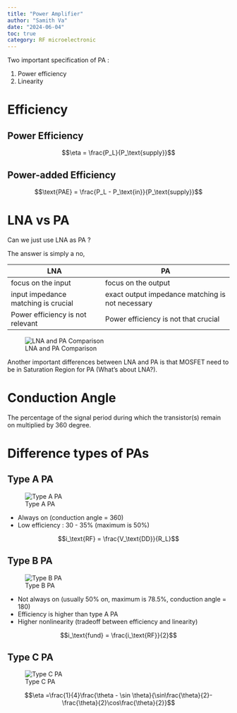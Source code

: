 ```yaml
---
title: "Power Amplifier"
author: "Samith Va"
date: "2024-06-04"
toc: true
category: RF microelectronic
---
```


Two important specification of PA : 

1. Power efficiency
2. Linearity

# Efficiency

## Power Efficiency

$$\eta = \frac{P_L}{P_\text{supply}}$$

## Power-added Efficiency

$$\text{PAE} = \frac{P_L - P_\text{in}}{P_\text{supply}}$$

# LNA vs PA 

Can we just use LNA as PA ?

The answer is simply a no,

| LNA                                 | PA                                               |
| ----------------------------------- | ------------------------------------------------ |
| focus on the input                  | focus on the output                              |
| input impedance matching is crucial | exact output impedance matching is not necessary |
| Power efficiency is not relevant    | Power efficiency is not that crucial             |

![LNA and PA Comparison](lna_pa.png)

Another important differences between LNA and PA is that MOSFET need to be in Saturation Region for PA (What's about LNA?).


# Conduction Angle

The percentage of the signal period during which the transistor(s) remain on multiplied by 360 degree. 

# Difference types of PAs
## Type A PA

![Type A PA](pa_type_a.png)

- Always on (conduction angle = 360)
- Low efficiency : 30 - 35% (maximum is 50%)

$$i_\text{RF} = \frac{V_\text{DD}}{R_L}$$

## Type B PA

![Type B PA](pa_type_b.png)

- Not always on (usually 50% on, maximum is 78.5%, conduction angle = 180)
- Efficiency is higher than type A PA
- Higher nonlinearity (tradeoff between efficiency and linearity)

$$i_\text{fund} = \frac{i_\text{RF}}{2}$$

## Type C PA

![Type C PA](pa_type_c.png)

$$\eta =\frac{1}{4}\frac{\theta - \sin \theta}{\sin\frac{\theta}{2}-\frac{\theta}{2}\cos\frac{\theta}{2}}$$